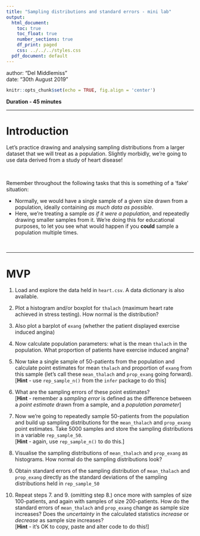 ```yaml
---
title: "Sampling distributions and standard errors - mini lab"
output:
  html_document:
    toc: true
    toc_float: true
    number_sections: true
    df_print: paged
    css: ../../../styles.css
  pdf_document: default
---
```


<div class="blame">
author: "Del Middlemiss"<br>
date: "30th August 2019"
</div>

```r
knitr::opts_chunk$set(echo = TRUE, fig.align = 'center')
```

**Duration - 45 minutes**<br>

<hr>

# Introduction 

Let's practice drawing and analysing sampling distributions from a larger dataset that we will treat as a population. Slightly morbidly, we're going to use data derived from a study of heart disease!

<br>
<div class='emphasis'>
Remember throughout the following tasks that this is something of a 'fake' situation:

* Normally, we would have a single sample of a given size drawn from a population, ideally containing *as much data as possible*.
* Here, we're treating a sample *as if it were a population*, and repeatedly drawing smaller samples from it. We're doing this for educational purposes, to let you see what would happen if you **could** sample a population multiple times.

</div>
<br>

<hr>

# MVP

1. Load and explore the data held in `heart.csv`. A data dictionary is also available.  
  
2. Plot a histogram and/or boxplot for `thalach` (maximum heart rate achieved in stress testing). How normal is the distribution?  
  
3. Also plot a barplot of `exang` (whether the patient displayed exercise induced angina)  
  
4. Now calculate population parameters: what is the mean `thalach` in the population. What proportion of patients have exercise induced angina?  
  
5. Now take a single sample of $50$-patients from the population and calculate point estimates for mean `thalach` and proportion of `exang` from this sample (let's call these `mean_thalach` and `prop_exang` going forward).<br>[**Hint** - use `rep_sample_n()` from the `infer` package to do this]  
  
6. What are the sampling errors of these point estimates?<br>[**Hint** - remember a *sampling error* is defined as the difference between a *point estimate* drawn from a sample, and a *population parameter*]  

7. Now we're going to repeatedly sample $50$-patients from the population and build up sampling distributions for the `mean_thalach` and `prop_exang` point estimates. Take $5000$ samples and store the sampling distributions in a variable `rep_sample_50`.<br>[**Hint** - again, use `rep_sample_n()` to do this.]  
  
8. Visualise the sampling distributions of `mean_thalach` and `prop_exang` as histograms. How normal do the sampling distributions look?  

9. Obtain standard errors of the sampling distribution of `mean_thalach` and `prop_exang` directly as the standard deviations of the sampling distributions held in `rep_sample_50`  
  
10. Repeat steps 7. and 9. (omitting step 8.) once more with samples of size $100$-patients, and again with samples of size $200$-patients. How do the standard errors of `mean_thalach` and `prop_exang` change as sample size increases? Does the *uncertainty* in the calculated statistics *increase* or *decrease* as sample size increases?<br>[**Hint** - it's OK to copy, paste and alter code to do this!]  
